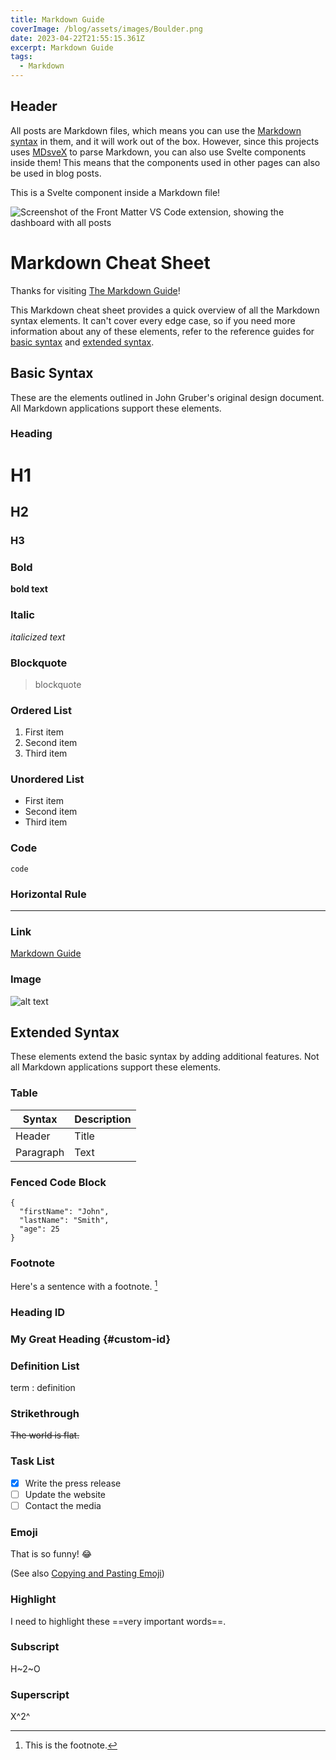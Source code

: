 ```yaml
---
title: Markdown Guide
coverImage: /blog/assets/images/Boulder.png
date: 2023-04-22T21:55:15.361Z
excerpt: Markdown Guide
tags:
  - Markdown
---
```


<script>
</script>

## Header

All posts are Markdown files, which means you can use the [Markdown syntax](https://www.markdownguide.org/basic-syntax) in them, and it will work out of the box. However, since this projects uses [MDsveX](https://mdsvex.pngwn.io/) to parse Markdown, you can also use Svelte components inside them! This means that the components used in other pages can also be used in blog posts.

<Callout type="info">This is a Svelte component inside a Markdown file!</Callout>

<Image
	src="/images/frontmatter-preview-dashboard.png"
	alt="Screenshot of the Front Matter VS Code extension, showing the dashboard with all posts"
/>

# Markdown Cheat Sheet

Thanks for visiting [The Markdown Guide](https://www.markdownguide.org)!

This Markdown cheat sheet provides a quick overview of all the Markdown syntax elements. It can't cover every edge case, so if you need more information about any of these elements, refer to the reference guides for [basic syntax](https://www.markdownguide.org/basic-syntax) and [extended syntax](https://www.markdownguide.org/extended-syntax).

## Basic Syntax

These are the elements outlined in John Gruber's original design document. All Markdown applications support these elements.

### Heading

# H1

## H2

### H3

### Bold

**bold text**

### Italic

_italicized text_

### Blockquote

> blockquote

### Ordered List

1. First item
2. Second item
3. Third item

### Unordered List

- First item
- Second item
- Third item

### Code

`code`

### Horizontal Rule

---

### Link

[Markdown Guide](https://www.markdownguide.org)

### Image

![alt text](https://www.markdownguide.org/assets/images/tux.png)

## Extended Syntax

These elements extend the basic syntax by adding additional features. Not all Markdown applications support these elements.

### Table

| Syntax    | Description |
| --------- | ----------- |
| Header    | Title       |
| Paragraph | Text        |

### Fenced Code Block

```
{
  "firstName": "John",
  "lastName": "Smith",
  "age": 25
}
```

### Footnote

Here's a sentence with a footnote. [^1]

[^1]: This is the footnote.

### Heading ID

### My Great Heading {#custom-id}

### Definition List

term
: definition

### Strikethrough

~~The world is flat.~~

### Task List

- [x] Write the press release
- [ ] Update the website
- [ ] Contact the media

### Emoji

That is so funny! :joy:

(See also [Copying and Pasting Emoji](https://www.markdownguide.org/extended-syntax/#copying-and-pasting-emoji))

### Highlight

I need to highlight these ==very important words==.

### Subscript

H~2~O

### Superscript

X^2^
